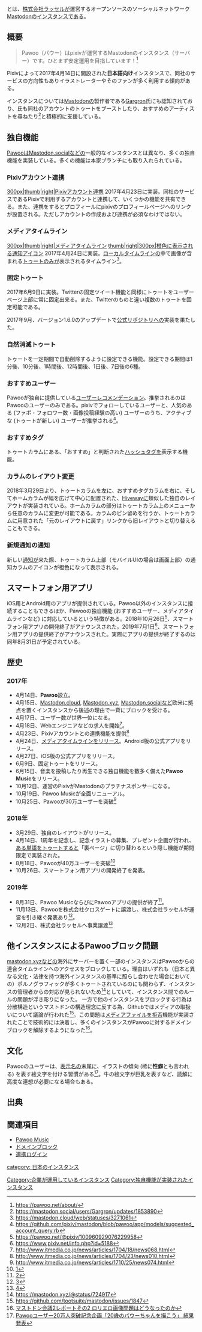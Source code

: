 {{Ruby|'''Pawoo'''|パウ―}}とは、[[株式会社ラッセル]]が運営するオープンソースのソーシャルネットワーク[[Mastodon]]のインスタンスである。

{{Infobox instance
| Name          = {{Ruby|Pawoo|パウ―}}
| Image         = [[ファイル:Pawoo.net.png|300px|Pawoo]]
| Domain        = https://pawoo.net
| Admin         = [[株式会社ラッセル]]
| Country       = 日本国
| Start         = 2017年4月14日
| SourceCode    = [https://github.com/CrossGate-Pawoo/mastodon GitHub]
| Alias         = Pawoo, 象, 🐘, 渋鯖, 支部
}}

==概要==

<blockquote>Pawoo（パウー）はpixivが運営するMastodonのインスタンス（サーバー）です。ひとまず安定運用を目指しています！<ref>https://pawoo.net/about/</ref></blockquote>

Pixivによって2017年4月14日に開設された'''日本語向け'''インスタンスで、同社のサービスの方向性もありイラストレーターやそのファンが多く利用する傾向がある。

インスタンスについては[[Mastodon]]の製作者である[[Gargron]]氏にも認知されており、氏も同社のアカウントのトゥートをブーストしたり、おすすめのアーティストを尋ねたり<ref>https://mastodon.social/users/Gargron/updates/1853890</ref>と積極的に支援している。

==独自機能==
[[Pawoo]]は[[Mastodon.social]]などの一般的なインスタンスとは異なり、多くの独自機能を実装している。多くの機能は本家ブランチにも取り入れられている。

===Pixivアカウント連携===
[[ファイル:スクリーンショット 2017-04-24 20.30.49.png|300px|thumb|right|Pixivアカウント連携]]
2017年4月23日に実装。同社のサービスであるPixivで利用するアカウントと連携して、いくつかの機能を共有できる。また、連携をするとプロフィールにpixivのプロフィールページへのリンクが設置される。ただしアカウントの作成および連携が必須なわけではない。

===メディアタイムライン===
[[ファイル:スクリーンショット 2017-04-24 20.21.08.png|300px|thumb|right|メディアタイムライン]]
[[file:pawoo_alert.jpeg|thumb|right|300px|橙色に表示される通知アイコン]]
2017年4月24日に実装。[[ローカルタイムライン]]の中で画像が含まれる[[トゥート]]のみが表示されるタイムライン<ref>https://mastodon.cloud/web/statuses/3271061</ref>。

===固定トゥート===
2017年6月9日に実装。Twitterの固定ツイート機能と同様にトゥートをユーザーページ上部に常に固定出来る。また、Twitterのものと違い複数のトゥートを固定可能である。

2017年9月、バージョン1.6.0のアップデートで[[マストドン公式リポジトリ|公式リポジトリ]]への実装を果たした。

===自然消滅トゥート===
トゥートを一定期間で自動削除するように設定できる機能。設定できる期間は1分後、10分後、1時間後、12時間後、1日後、7日後の6種。

===おすすめユーザー===
Pawooが独自に提供している[[ユーザーレコメンデーション]]。推挙されるのはPawooのユーザーのみである。pixivでフォローしているユーザーと、人気のある (ファボ・フォロワー数・画像投稿経験の高い) ユーザーのうち、アクティブな (トゥートが新しい) ユーザーが推挙される<ref>https://github.com/pixiv/mastodon/blob/pawoo/app/models/suggested_account_query.rb</ref>。

===おすすめタグ===
トゥートカラムにある、「おすすめ」と判断された[[ハッシュタグ]]を表示する機能。

===カラムのレイアウト変更===
2018年3月29日より、トゥートカラムを左に、おすすめタグカラムを右に、そしてホームカラムが幅を広げて中心に配置された、[[Hiveway]]に類似した独自のレイアウトが実装されている。ホームカラムの部分はトゥートカラム上のメニューから任意のカラムに変更が可能である。カラムのピン留めを行うか、トゥートカラムに用意された「元のレイアウトに戻す」リンクから旧レイアウトと切り替えることもできる。

===新規通知の通知===
新しい[[通知]]が来た際、トゥートカラム上部（モバイルUIの場合は画面上部）の通知カラムのアイコンが橙色になって表示される。

==スマートフォン用アプリ==
iOS用とAndroid用のアプリが提供されている。Pawoo以外のインスタンスに接続することもできるほか、Pawooの独自機能 (おすすめユーザー、メディアタイムラインなど) に対応しているという特徴がある。2018年10月26日<ref>https://pawoo.net/@pixiv/100960929076229958</ref>、スマートフォン用アプリの開発終了がアナウンスされた。2019年7月1日<ref>https://www.pixiv.net/info.php?id=5188</ref>、スマートフォン用アプリの提供終了がアナウンスされた。実際にアプリの提供が終了するのは同年8月31日が予定されている。

==歴史==
===2017年===

*4月14日、'''Pawoo'''設立。
*4月15日、[[Mastodon.cloud]], [[Mastodon.xyz]], [[Mastodon.social]]など欧米に拠点を置くインスタンスから後述の理由で一斉にブロックを受ける。
*4月17日、ユーザー数が世界一位になる。
*4月18日、Webエンジニアなどの求人を開始<ref>http://www.itmedia.co.jp/news/articles/1704/18/news068.html</ref>。
*4月23日、Pixivアカウントとの連携機能を提供<ref>http://www.itmedia.co.jp/news/articles/1704/23/news010.html</ref>
*4月24日、[[メディアタイムライン]]をリリース。Android版の公式アプリをリリース。
*4月27日、iOS版の公式アプリをリリース。
*6月9日、固定トゥートをリリース。
*6月15日、音楽を投稿したり再生できる独自機能を数多く備えた'''Pawoo Music'''をリリース。
*10月12日、運営のPixivがMastodonのプラチナスポンサーになる。
*10月19日、Pawoo Musicが全面リニューアル。
*10月25日、Pawooが30万ユーザーを突破<ref>http://www.itmedia.co.jp/news/articles/1710/25/news074.html</ref>

===2018年===

*3月29日、独自のレイアウトがリリース。
*4月14日、1周年を記念し、記念イラストの募集、プレゼント企画が行われ、[[:w:コナミコマンド|ある単語]]をトゥートすると「裏ページ」に切り替わるという隠し機能が期間限定で実装された。
*8月18日、Pawooが40万ユーザーを突破<ref>[https://pawoo.net/web/statuses/100569916500347387]</ref>
*10月26日、スマートフォン用アプリの開発終了を発表。

===2019年===

*8月31日、Pawoo MusicならびにPawooアプリの提供が終了<ref>[https://pawoo.net/@pawoo_support/102665718659414477]</ref>。
*11月13日、Pawooを株式会社クロスゲートに譲渡し、株式会社ラッセルが運営を引き継ぐ発表あり<ref>[https://pawoo.net/@pawoo_support/103128619742175257]</ref>。
*12月2日、株式会社ラッセルへ事業譲渡<ref>[http://www.russel.co.jp/hp/top_page/newsrelease_pawoo.pdf]</ref>

==他インスタンスによるPawooブロック問題==

[[mastodon.xyz]]などの海外にサーバーを置く一部のインスタンスはPawooからの連合タイムラインへのアクセスをブロックしている。理由はいずれも（日本と異なる文化・法律を持つ海外インスタンスの基準に照らし合わせた場合においての）ポルノグラフィックが多くトゥートされているのにも関わらず、インスタンスの管理者からの対応が見られないため<ref>https://mastodon.xyz/@status/724917</ref>としていて、インスタンス間でのルールの問題が浮き彫りになった。
一方で他のインスタンスをブロックする行為は分散構造というマストドンの構造理念に反する為、Githubではメディアの取扱いについて議論が行われた<ref>https://github.com/tootsuite/mastodon/issues/1847</ref>。この問題は[[ドメインブロック|メディアファイルを拒否]]機能が実装されたことで技術的には決着し、多くのインスタンスがPawooに対するドメインブロックを解除するようになった<ref>[http://www.itmedia.co.jp/news/articles/1705/20/news036.html マストドン会議2レポートその2 ロリエロ画像問題はどうなったのか]</ref>。

==文化==
Pawooのユーザーは、[[表示名]]の末尾に、イラストの傾向 (稀に'''性癖'''とも言われる) を表す絵文字を付ける習慣がある<ref>[https://www.pixivision.net/ja/a/2940 Pawooユーザー20万人突破記念企画「20歳のパウーちゃんを描こう」 結果発表]</ref>。牛の絵文字が巨乳を表すなど、読解に高度な連想が必要になる場合もある。

==出典==

<references />

==関連項目==

*[[Pawoo Music]]
*[[ドメインブロック]]
*[[連携ログイン]]

{{DEFAULTSORT:pawoo}}
[[category: 日本のインスタンス]]
[[Category:企業が運用しているインスタンス]]
[[Category:独自機能が実装されたインスタンス]]